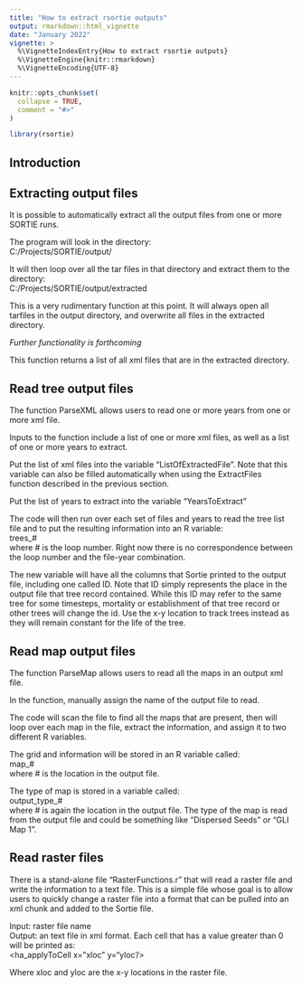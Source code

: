 ```yaml
---
title: "How to extract rsortie outputs"
output: rmarkdown::html_vignette
date: "January 2022"
vignette: >
  %\VignetteIndexEntry{How to extract rsortie outputs}
  %\VignetteEngine{knitr::rmarkdown}
  %\VignetteEncoding{UTF-8}
---
```


```r
knitr::opts_chunk$set(
  collapse = TRUE,
  comment = "#>"
)
```

```r
library(rsortie)
```

## Introduction  


## Extracting output files  

It is possible to automatically extract all the output files from one or more SORTIE runs.  

The program will look in the directory:  
C:/Projects/SORTIE/output/  

It will then loop over all the tar files in that directory and extract them to the directory:  
C:/Projects/SORTIE/output/extracted  

This is a very rudimentary function at this point. It will always open all tarfiles in the output directory, and overwrite all files in the extracted directory.  

*Further functionality is forthcoming*  

This function returns a list of all xml files that are in the extracted directory.  


## Read tree output files  

The function ParseXML allows users to read one or more years from one or more xml file.  

Inputs to the function include a list of one or more xml files, as well as a list of one or more years to extract.  

Put the list of xml files into the variable “ListOfExtractedFile”. Note that this variable can also be filled automatically when using the ExtractFiles function described in the previous section.  

Put the list of years to extract into the variable “YearsToExtract”  

The code will then run over each set of files and years to read the tree list file and to put the resulting
information into an R variable:  
trees_#  
where # is the loop number. Right now there is no correspondence between the loop number and the file-year combination.  

The new variable will have all the columns that Sortie printed to the output file, including one called ID. Note that ID simply represents the place in the output file that tree record contained. While this ID may refer to the same tree for some timesteps, mortality or establishment of that tree record or other trees will change the id. Use the x-y location to track trees instead as they will remain constant for the life of the tree.  


## Read map output files  

The function ParseMap allows users to read all the maps in an output xml file.  

In the function, manually assign the name of the output file to read.  

The code will scan the file to find all the maps that are present, then will loop over each map in the file, extract the information, and assign it to two different R variables.  

The grid and information will be stored in an R variable called:  
map_#  
where # is the location in the output file.  

The type of map is stored in a variable called:  
output_type_#  
where # is again the location in the output file. The type of the map is read from the output file and could be something like “Dispersed Seeds” or "GLI Map 1”.  


## Read raster files  

There is a stand-alone file “RasterFunctions.r” that will read a raster file and write the information to a text file. This is a simple file whose goal is to allow users to quickly change a raster file into a format that can be pulled into an xml chunk and added to the Sortie file.  

Input: raster file name  
Output: an text file in xml format. Each cell that has a value greater than 0 will be printed as:  
<ha_applyToCell x=”xloc” y="yloc’/>  

Where xloc and yloc are the x-y locations in the raster file.  
